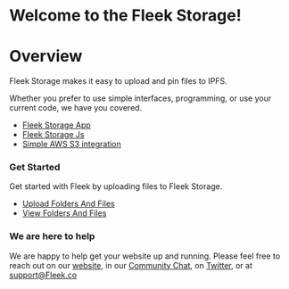 # Welcome to the Fleek Storage!

# Overview

Fleek Storage makes it easy to upload and pin files to IPFS.

Whether you prefer to use simple interfaces, programming, or use your current code, we have you covered.

- [Fleek Storage App](/Storage/StorageApp)
- [Fleek Storage Js](/Storage/StorageApp)
- [Simple AWS S3 integration](/Storage/Storage/s3Integration)

### Get Started

Get started with Fleek by uploading files to Fleek Storage.

- [Upload Folders And Files](/Storage/StorageApp/UploadFoldersAndFiles/)
- [View Folders And Files](/Storage/StorageApp/ViewFoldersAndFiles/)

### We are here to help

We are happy to help get your website up and running. Please feel free to reach out on our [website](https://Fleek.co), in our [Community Chat](https://join.slack.com/t/fleek-public/shared_invite/zt-bxna7y1d-PbVdut4rgHt5jM6Zjg9g9A), on [Twitter](https://twitter.com/FleekHQ), or at support@Fleek.co
